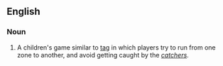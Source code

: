 ==English==

===Noun===
{{en-noun|head=[[British]] [[bulldog]]|-}}

# {{games}} A children's game similar to [[tag]] in which players try to run from one zone to another, and avoid getting caught by the ''[[catchers]]''.